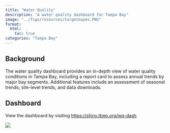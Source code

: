 ```yaml
---
title: "Water Quality"
description: "A water quality dashboard for Tampa Bay"
image: "../figs/resources/targetmapex.PNG"
format: 
  html: 
    toc: true
categories: "Tampa Bay"
---
```


## Background

The water quality dashboard provides an in-depth view of water quality conditions in Tampa Bay, including a report card to assess annual trends by major bay segments. Additional features include an assessment of seasonal trends, site-level trends, and data downloads.   

## Dashboard

View the dashboard by visiting [https://shiny.tbep.org/wq-dash](https://shiny.tbep.org/wq-dash){target="_blank"}

![](../figs/resources/wqdashscreenshot.png)
